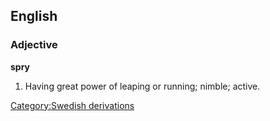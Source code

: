 ==English==

===Adjective===

'''spry'''

#Having great power of leaping or running; nimble; active.
[[Category:Swedish derivations]]